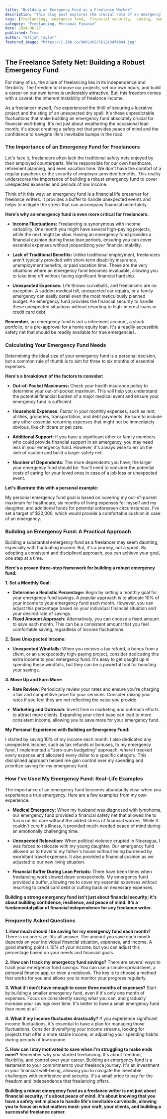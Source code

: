 ```yaml
---
title: "Building an Emergency Fund as a Freelance Worker"
description: "This blog post explores the crucial role of an emergency fund for freelancers, highlighting the unique financial challenges they face. It provides practical advice on calculating emergency fund needs, setting savings goals, and maximizing income to build a safety net for unexpected expenses and income fluctuations."
tags: [freelancing,  emergency fund,  financial security,  saving,  budgeting,  financial planning,  income fluctuations,  freelance writer,  freelance work,  financial independence,  personal finance]
category: "Freelancing, Personal Finance"
date: 2024-06-27
published: True
author: "Elijah Taylor"
featured_image: "https://i.ibb.co/9WVLHK2/5612e34f4b94.jpg"
---
```


## The Freelance Safety Net: Building a Robust Emergency Fund

For many of us, the allure of freelancing lies in its independence and flexibility.  The freedom to choose our projects, set our own hours, and build a career on our own terms is undeniably attractive. But, this freedom comes with a caveat: the inherent instability of freelance income. 

As a freelancer myself, I've experienced the thrill of securing a lucrative project and the sting of an unexpected dry spell. It's these unpredictable fluctuations that make building an emergency fund absolutely crucial for financial well-being.  It's not just about weathering the occasional lean month; it's about creating a safety net that provides peace of mind and the confidence to navigate life's inevitable bumps in the road.

###  The Importance of an Emergency Fund for Freelancers

Let's face it, freelancers often lack the traditional safety nets enjoyed by their employed counterparts.  We're responsible for our own healthcare, retirement planning, and even vacation time.  We don't have the comfort of a regular paycheck or the security of employer-provided benefits. This reality underscores the importance of building a robust emergency fund to cover unexpected expenses and periods of low income. 

Think of it this way: an emergency fund is a financial life preserver for freelance writers. It provides a buffer to handle unexpected events and helps to mitigate the stress that can accompany financial uncertainty.  

**Here's why an emergency fund is even more critical for freelancers:**

* **Income Fluctuations:**  Freelancing is synonymous with income variability.  One month you might have several high-paying projects, while the next might be slow. Having an emergency fund provides a financial cushion during those lean periods, ensuring you can cover essential expenses without jeopardizing your financial stability.

* **Lack of Traditional Benefits:** Unlike traditional employment, freelancers aren't typically provided with short-term disability insurance, unemployment benefits, or paid vacation time.  These are the very situations where an emergency fund becomes invaluable, allowing you to take time off without facing significant financial hardship.

* **Unexpected Expenses:** Life throws curveballs, and freelancers are no exception. A sudden medical bill, unexpected car repairs, or a family emergency can easily derail even the most meticulously planned budget.  An emergency fund provides the financial security to handle these unexpected situations without resorting to high-interest loans or credit card debt.

**Remember**, an emergency fund is not a retirement account, a stock portfolio, or a pre-approval for a home equity loan.  It's a readily accessible safety net that should be readily available for true emergencies. 

### Calculating Your Emergency Fund Needs

Determining the ideal size of your emergency fund is a personal decision, but a common rule of thumb is to aim for three to six months of essential expenses. 

**Here's a breakdown of the factors to consider:**

* **Out-of-Pocket Maximums:** Check your health insurance policy to determine your out-of-pocket maximum. This will help you understand the potential financial burden of a major medical event and ensure your emergency fund is sufficient.

* **Household Expenses:**  Factor in your monthly expenses, such as rent, utilities, groceries, transportation, and debt payments.  Be sure to include any other essential recurring expenses that might not be immediately obvious, like childcare or pet care.

* **Additional Support:** If you have a significant other or family members who could provide financial support in an emergency, you may need less in your emergency fund. However, it's always wise to err on the side of caution and build a larger safety net.

* **Number of Dependents:** The more dependents you have, the larger your emergency fund should be.  You'll need to consider the potential costs of caring for your loved ones in case of a job loss or unexpected event.

**Let's illustrate this with a personal example:**

My personal emergency fund goal is based on covering my out-of-pocket maximum for healthcare, six months of living expenses for myself and my daughter, and additional funds for potential unforeseen circumstances. I've set a target of $22,000, which would provide a comfortable cushion in case of an emergency.

### Building an Emergency Fund: A Practical Approach

Building a substantial emergency fund as a freelancer may seem daunting, especially with fluctuating income.  But, it's a journey, not a sprint.  By adopting a consistent and disciplined approach, you can achieve your goal, one step at a time.

**Here's a proven three-step framework for building a robust emergency fund:**

**1. Set a Monthly Goal:**

* **Determine a Realistic Percentage:** Begin by setting a monthly goal for your emergency fund savings.  A popular approach is to allocate 10% of your income to your emergency fund each month.  However, you can adjust this percentage based on your individual financial situation and your desired rate of savings. 
* **Fixed Amount Approach:** Alternatively, you can choose a fixed amount to save each month. This can be a consistent amount that you feel comfortable saving, regardless of income fluctuations.

**2. Save Unexpected Income:**

* **Unexpected Windfalls:** When you receive a tax refund, a bonus from a client, or an unexpectedly high-paying project,  consider dedicating this extra income to your emergency fund.  It's easy to get caught up in spending these windfalls, but they can be a powerful tool for boosting your savings.

**3. Move Up and Earn More:**

* **Rate Review:** Periodically review your rates and ensure you're charging a fair and competitive price for your services.  Consider raising your rates if you feel they are not reflecting the value you provide.

* **Marketing and Outreach:**  Invest time in marketing and outreach efforts to attract more clients.  Expanding your client base can lead to more consistent income, allowing you to save more for your emergency fund.

**My Personal Experience with Building an Emergency Fund:**

I started by saving 10% of my income each month.  I also dedicated any unexpected income, such as tax refunds or bonuses, to my emergency fund.  I implemented a "zero-sum budgeting" approach, where I tracked every expense and allocated every dollar to a specific category. This disciplined approach helped me gain control over my spending and prioritize saving for my emergency fund.

###  How I've Used My Emergency Fund:  Real-Life Examples

The importance of an emergency fund becomes abundantly clear when you experience a true emergency. Here are a few examples from my own experience:

* **Medical Emergency:** When my husband was diagnosed with lymphoma, our emergency fund provided a financial safety net that allowed me to focus on his care without the added stress of financial worries.  While it couldn't cure his illness, it provided much-needed peace of mind during an emotionally challenging time. 

* **Unexpected Relocation:** When political violence erupted in Nicaragua, I was forced to relocate with my young daughter.  Our emergency fund allowed us to travel to my father's house without being burdened by exorbitant travel expenses.  It also provided a financial cushion as we adjusted to our new living situation.

* **Financial Buffer During Lean Periods:**  There have been times when freelancing work slowed down unexpectedly.  My emergency fund provided a buffer, allowing me to cover my essential expenses without resorting to credit card debt or cutting back on necessary expenses. 

**Building a strong emergency fund isn't just about financial security; it's about building confidence, resilience, and peace of mind. It's a fundamental pillar of financial independence for any freelance writer.**

###  Frequently Asked Questions

**1. How much should I be saving for my emergency fund each month?**
There is no one-size-fits-all answer. The amount you save each month depends on your individual financial situation, expenses, and income. A good starting point is 10% of your income, but you can adjust this percentage based on your needs and financial goals.

**2.  How can I track my emergency fund savings?**
There are several ways to track your emergency fund savings.  You can use a simple spreadsheet, a personal finance app, or even a notebook. The key is to choose a method that works for you and allows you to monitor your progress regularly.

**3. What if I don't have enough to cover three months of expenses?**
Start by building a smaller emergency fund, even if it's only one month of expenses.  Focus on consistently saving what you can, and gradually increase your savings over time. It's better to have a small emergency fund than none at all.

**4. What if my income fluctuates drastically?**
If you experience significant income fluctuations, it's essential to have a plan for managing those fluctuations.  Consider diversifying your income streams, looking for projects that offer a more stable income, or adjusting your spending habits during periods of low income.

**5. How can I stay motivated to save when I'm struggling to make ends meet?**
Remember why you started freelancing.  It's about freedom, flexibility, and control over your career.  Building an emergency fund is a testament to your commitment to your freelance journey. It's an investment in your financial well-being, allowing you to navigate the inevitable challenges with confidence and security.  It's a small price to pay for the freedom and independence that freelancing offers. 

**Building a robust emergency fund as a freelance writer is not just about financial security, it's about peace of mind. It's about knowing that you have a safety net in place to handle life's inevitable curveballs, allowing you to focus on what matters most: your craft, your clients, and building a successful freelance career.**
